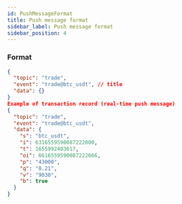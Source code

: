 ```yaml
---
id: PushMessageFormat
title: Push message format
sidebar_label: Push message format
sidebar_position: 4
---
```


### Format

```json title="Format"
{
  "topic": "trade",
  "event": "trade@btc_usdt", // title
  "data": {}
}
Example of transaction record (real-time push message)
{
  "topic": "trade",
  "event": "trade@btc_usdt",
  "data": {
    "s": "btc_usdt",
    "i": 6316559590087222000,
    "t": 1655992403617,
    "oi": 6616559590087222666,
    "p": "43000",
    "q": "0.21",
    "v": "9030",
    "b": true
  }
}
```
